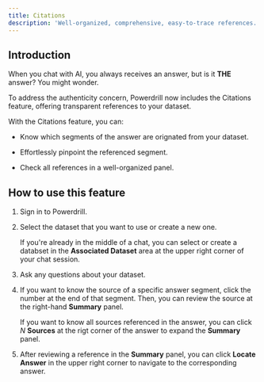 ```yaml
---
title: Citations
description: 'Well-organized, comprehensive, easy-to-trace references.'
---
```



## Introduction

When you chat with AI, you always receives an answer, but is it **THE** answer? You might wonder.

To address the authenticity concern, Powerdrill now includes the Citations feature, offering transparent references to your dataset. 

With the Citations feature, you can:

- Know which segments of the answer are orignated from your dataset.

- Effortlessly pinpoint the referenced segment.

- Check all references in a well-organized panel.


## How to use this feature


1. Sign in to Powerdrill.

2. Select the dataset that you want to use or create a new one.

    If you're already in the middle of a chat, you can select or create a databset in the **Associated Dataset** area at the upper right corner of your chat session.

3. Ask any questions about your dataset.

4. If you want to know the source of a specific answer segment, click the number at the end of that segment. Then, you can review the source at the right-hand **Summary** panel.

    If you want to know all sources referenced in the answer, you can click *N* **Sources** at the rigt corner of the answer to expand the **Summary** panel.

5. After reviewing a reference in the **Summary** panel, you can click **Locate Answer** in the upper right corner to navigate to the corresponding answer. 